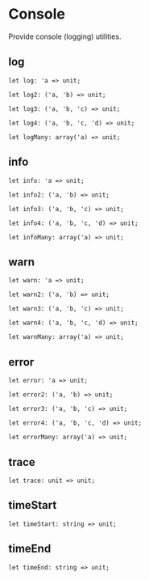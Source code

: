 # Console

<Intro>

Provide console (logging) utilities.

</Intro>

## log

```re sig
let log: 'a => unit;
```

```re sig
let log2: ('a, 'b) => unit;
```

```re sig
let log3: ('a, 'b, 'c) => unit;
```

```re sig
let log4: ('a, 'b, 'c, 'd) => unit;
```

```re sig
let logMany: array('a) => unit;
```

## info

```re sig
let info: 'a => unit;
```

```re sig
let info2: ('a, 'b) => unit;
```

```re sig
let info3: ('a, 'b, 'c) => unit;
```

```re sig
let info4: ('a, 'b, 'c, 'd) => unit;
```

```re sig
let infoMany: array('a) => unit;
```

## warn

```re sig
let warn: 'a => unit;
```

```re sig
let warn2: ('a, 'b) => unit;
```

```re sig
let warn3: ('a, 'b, 'c) => unit;
```

```re sig
let warn4: ('a, 'b, 'c, 'd) => unit;
```

```re sig
let warnMany: array('a) => unit;
```

## error

```re sig
let error: 'a => unit;
```

```re sig
let error2: ('a, 'b) => unit;
```

```re sig
let error3: ('a, 'b, 'c) => unit;
```

```re sig
let error4: ('a, 'b, 'c, 'd) => unit;
```

```re sig
let errorMany: array('a) => unit;
```

## trace

```re sig
let trace: unit => unit;
```

## timeStart

```re sig
let timeStart: string => unit;
```

## timeEnd

```re sig
let timeEnd: string => unit;
```
